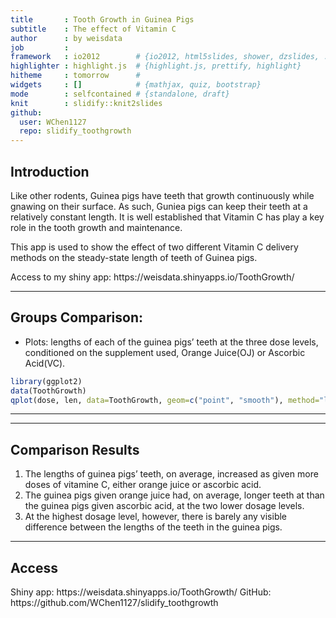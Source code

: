 ```yaml
---
title       : Tooth Growth in Guinea Pigs
subtitle    : The effect of Vitamin C
author      : by weisdata
job         : 
framework   : io2012        # {io2012, html5slides, shower, dzslides, ...}
highlighter : highlight.js  # {highlight.js, prettify, highlight}
hitheme     : tomorrow      # 
widgets     : []            # {mathjax, quiz, bootstrap}
mode        : selfcontained # {standalone, draft}
knit        : slidify::knit2slides
github: 
  user: WChen1127
  repo: slidify_toothgrowth
---
```


## Introduction

Like other rodents, Guinea pigs have teeth that growth continuously while gnawing on their surface. As such, Guniea pigs can keep their teeth at a relatively constant length. It is well established that Vitamin C has play a key role in the tooth growth and maintenance.

This app is used to show the effect of two different Vitamin C delivery methods on the steady-state length of teeth of Guinea pigs.

Access to my shiny app: https://weisdata.shinyapps.io/ToothGrowth/

--- 

## Groups Comparison: 
- Plots: lengths of each of the guinea pigs’ teeth at the three dose levels, conditioned on the supplement used, Orange Juice(OJ) or Ascorbic Acid(VC).

```r
library(ggplot2)
data(ToothGrowth)
qplot(dose, len, data=ToothGrowth, geom=c("point", "smooth"), method="lm", formula = y~x, color= dose, main="Length by Dose", facets = . ~ supp, xlab="Dose Level", ylab="Length")
```
--- 

--- 

## Comparison Results

1. The lengths of guinea pigs' teeth, on average, increased as given more doses of vitamine C, either orange juice or ascorbic acid. 
2. The guinea pigs given orange juice had, on average, longer teeth at than the guinea pigs given ascorbic acid, at the two lower dosage levels.
3. At the highest dosage level, however, there is barely any visible difference between the lengths of the teeth in the guinea pigs.




--- 

## Access
Shiny app: https://weisdata.shinyapps.io/ToothGrowth/
GitHub: https://github.com/WChen1127/slidify_toothgrowth





